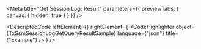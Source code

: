 
<Meta title="Get Session Log: Result" parameters={{ previewTabs: { canvas: { hidden: true } } }} />

<DescriptedCode
  leftElement={<TxSsmSessionLogGetQueryResultDesc />}
  rightElement={
    <CodeHighlighter
      object={TxSsmSessionLogGetQueryResultSample}
      language={"json"}
      title={"Example"}
    />
  }
/>
